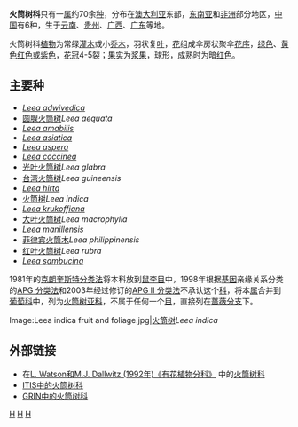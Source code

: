 {{Automatic taxobox
| name = 火筒树属
| taxon = Leea
| image = Nekonata1.jpg
| image_caption = [[红叶火筒树|红叶火筒树]]''Leea rubra''
| authority =  van Royen ex [[Carolus_Linnaeus|L.]], 1824
| subdivision_ranks = [[种|种]]
| subdivision = 
参见正文
}}
'''火筒树科'''只有一[[属|属]]约70余[[种|种]]，分布在[[澳大利亚|澳大利亚]]东部，[[东南亚|东南亚]]和[[非洲|非洲]]部分地区，[[中国|中国]]有6种，生于[[云南|云南]]、[[贵州|贵州]]、[[广西|广西]]、[[广东|广东]]等地。

火筒树科[[植物|植物]]为常绿[[灌木|灌木]]或小[[乔木|乔木]]，羽状复[[叶|叶]]，[[花|花]]组成伞房状聚伞[[花序|花序]]，[[绿色|绿色]]、[[黄色|黄色]][[红色|红色]]或[[紫色|紫色]]，[[花冠|花冠]]4-5裂；[[果实|果实]]为[[浆果|浆果]]，球形，成熟时为暗[[红色|红色]]。

== 主要种 ==
*''[[Leea_adwivedica|Leea adwivedica]]''
*[[圆腺火筒树|圆腺火筒树]]''Leea aequata''
*''[[Leea_amabilis|Leea amabilis]]''
*''[[Leea_asiatica|Leea asiatica]]''
*''[[Leea_aspera|Leea aspera]]''
*''[[Leea_coccinea|Leea coccinea]]''
*[[光叶火筒树|光叶火筒树]]''Leea glabra''
*[[台湾火筒树|台湾火筒树]]''Leea guineensis''
*''[[Leea_hirta|Leea hirta]]''
*[[火筒树|火筒树]]''Leea indica''
*''[[Leea_krukoffiana|Leea krukoffiana]]''
*[[大叶火筒树|大叶火筒树]]''Leea macrophylla''
*''[[Leea_manillensis|Leea manillensis]]''
*[[菲律宾火筒木|菲律宾火筒木]]''Leea philippinensis''
*[[红叶火筒树|红叶火筒树]]''Leea rubra''
*''[[Leea_sambucina|Leea sambucina]]''

1981年的[[克朗奎斯特分类法|克朗奎斯特分类法]]将本科放到[[鼠李目|鼠李目]]中，1998年根据[[基因|基因]]亲缘关系分类的[[APG_分类法|APG 分类法]]和2003年经过修订的[[APG_II_分类法|APG II 分类法]]不承认这个[[科|科]]，将本[[属|属]]合并到[[葡萄科|葡萄科]]中，列为[[火筒树亚科|火筒树亚科]]，不属于任何一个[[目|目]]，直接列在[[蔷薇分支|蔷薇分支]]下。

<gallery>
Image:Leea indica fruit and foliage.jpg|[[火筒树|火筒树]]''Leea indica''
</gallery>

== 外部链接 ==
*在[http://delta-intkey.com/angio/ L. Watson和M.J. Dallwitz (1992年)《有花植物分科》] {{Wayback|url=http://delta-intkey.com/angio/ |date=20070103200438 }}中的[http://delta-intkey.com/angio/www/leeaceae.htm 火筒树科] {{Wayback|url=http://delta-intkey.com/angio/www/leeaceae.htm |date=20171024130809 }}
*[http://www.cbif.gc.ca/pls/itisca/next?taxa=&p_format=&p_ifx=&p_lang=fr&v_tsn=28599 ITIS中的火筒树科]{{dead link|date=2018年3月 |bot=InternetArchiveBot |fix-attempted=yes }}
*[http://www.ars-grin.gov/cgi-bin/npgs/html/family.pl?629 GRIN中的火筒树科] {{Wayback|url=http://www.ars-grin.gov/cgi-bin/npgs/html/family.pl?629 |date=20130224001522 }}
{{Taxonbar|from=Q10316872}}

[[Category:火筒树科|H]]
[[Category:植物科名|H]]
[[Category:1824年描述的分类群|H]]